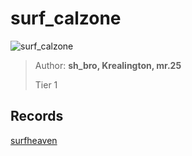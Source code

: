 
# surf_calzone

![surf_calzone](https://raw.githubusercontent.com/Sayt123/SurfMapPics/Maps-and-bonuses/csgo/surf_calzone.jpg)

> Author: **sh_bro, Krealington, mr.25**
>
> Tier 1

## Records

[surfheaven](https://surfheaven.eu/map/surf_calzone)
